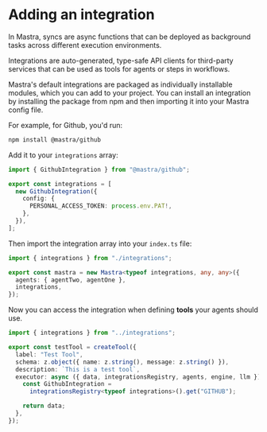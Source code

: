 # Adding an integration

In Mastra, syncs are async functions that can be deployed as background tasks across different execution environments.

Integrations are auto-generated, type-safe API clients for third-party services that can be used as tools for agents or steps in workflows.

Mastra's default integrations are packaged as individually installable modules, which you can add to your project. You can install an integration by installing the package from npm and then importing it into your Mastra config file.

For example, for Github, you'd run:

```bash npm2yarn copy
npm install @mastra/github
```

Add it to your `integrations` array:

```ts filename="src/mastra/integrations/index.ts" showLineNumbers {1, 4-8} copy
import { GithubIntegration } from "@mastra/github";

export const integrations = [
  new GithubIntegration({
    config: {
      PERSONAL_ACCESS_TOKEN: process.env.PAT!,
    },
  }),
];
```

Then import the integration array into your `index.ts` file:

```ts filename="src/mastra/index.ts" showLineNumbers {1,5} copy
import { integrations } from "./integrations";

export const mastra = new Mastra<typeof integrations, any, any>({
  agents: { agentTwo, agentOne },
  integrations,
});
```

Now you can access the integration when defining **tools** your agents should use.

```ts filename="src/mastra/tools/index.ts" showLineNumbers copy
import { integrations } from "../integrations";

export const testTool = createTool({
  label: "Test Tool",
  schema: z.object({ name: z.string(), message: z.string() }),
  description: `This is a test tool`,
  executor: async ({ data, integrationsRegistry, agents, engine, llm }) => {
    const GithubIntegration =
      integrationsRegistry<typeof integrations>().get("GITHUB");

    return data;
  },
});
```
